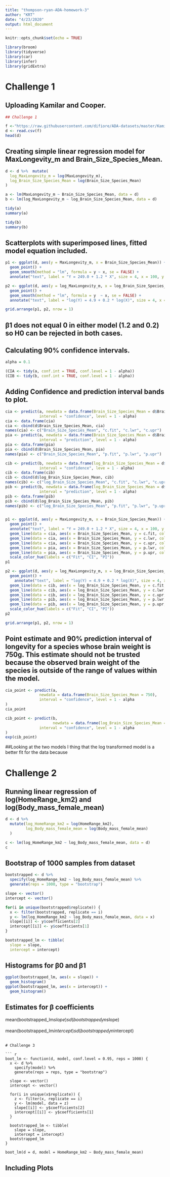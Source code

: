 ```yaml
---
title: "thompson-ryan-ADA-homework-3"
author: "KRT"
date: "4/23/2020"
output: html_document
---
```


```r
knitr::opts_chunk$set(echo = TRUE)
```

```r
library(broom)
library(tidyverse)
library(car)
library(infer)
library(gridExtra)
```

# Challenge 1 

## Uploading Kamilar and Cooper.
```r

## Challenge 1

f <-"https://raw.githubusercontent.com/difiore/ADA-datasets/master/KamilarAndCooperData.csv"
d <- read.csv(f)
head(d)
```

## Creating simple linear regression model for MaxLongevity_m and Brain_Size_Species_Mean.

``` r
d <- d %>%  mutate(
  log_MaxLongevity_m = log(MaxLongevity_m),
  log_Brain_Size_Species_Mean = log(Brain_Size_Species_Mean)
)

a <- lm(MaxLongevity_m ~ Brain_Size_Species_Mean, data = d)
b <- lm(log_MaxLongevity_m ~ log_Brain_Size_Species_Mean, data = d)

tidy(a)
summary(a)

tidy(b)
summary(b)
```

##  Scatterplots with superimposed lines, fitted model equation included.

```r
p1 <- ggplot(d, aes(y = MaxLongevity_m, x = Brain_Size_Species_Mean)) +
  geom_point() +
  geom_smooth(method = "lm", formula = y ~ x, se = FALSE) +
  annotate("text", label = "Y = 249.0 + 1.2 * X", size = 4, x = 100, y = 800)

p2 <- ggplot(d, aes(y = log_MaxLongevity_m, x = log_Brain_Size_Species_Mean)) +
  geom_point() +
  geom_smooth(method = "lm", formula = y  ~ x, se = FALSE) +
  annotate("text", label = "log(Y) = 4.9 + 0.2 * log(X)", size = 4, x = 2.3, y = 6.5)

grid.arrange(p1, p2, nrow = 1)
```

## β1 does not equal 0 in either model (1.2 and 0.2) so H0 can be rejected in both cases. 
## Calculating 90% confidence intervals.
 
```r
alpha = 0.1

(CIA <- tidy(a, conf.int = TRUE, conf.level = 1 - alpha))
(CIB <- tidy(b, conf.int = TRUE, conf.level = 1 - alpha))
```

## Adding Confidence and prediction interval bands to plot.

``` r
cia <- predict(a, newdata = data.frame(Brain_Size_Species_Mean = d$Brain_Size_Species_Mean), 
               interval = "confidence", level = 1 - alpha)
cia <- data.frame(cia)
cia <- cbind(d$Brain_Size_Species_Mean, cia)
names(cia) <- c("Brain_Size_Species_Mean", "c.fit", "c.lwr", "c.upr")
pia <- predict(a, newdata = data.frame(Brain_Size_Species_Mean = d$Brain_Size_Species_Mean), 
               interval = "prediction", level = 1 - alpha)
pia <- data.frame(pia)
pia <- cbind(d$Brain_Size_Species_Mean, pia)
names(pia) <- c("Brain_Size_Species_Mean", "p.fit", "p.lwr", "p.upr")

cib <- predict(b, newdata = data.frame(log_Brain_Size_Species_Mean = d$log_Brain_Size_Species_Mean), 
               interval = "confidence", leve = 1 - alpha)
cib <- data.frame(cib)
cib <- cbind(d$log_Brain_Size_Species_Mean, cib)
names(cib) <- c("log_Brain_Size_Species_Mean", "c.fit", "c.lwr", "c.upr")
pib <- predict(b, newdata = data.frame(log_Brain_Size_Species_Mean = d$log_Brain_Size_Species_Mean), 
               interval = "prediction", level = 1 - alpha)
pib <- data.frame(pib)
pib <- cbind(d$log_Brain_Size_Species_Mean, pib)
names(pib) <- c("log_Brain_Size_Species_Mean", "p.fit", "p.lwr", "p.upr")


p1 <- ggplot(d, aes(y = MaxLongevity_m, x = Brain_Size_Species_Mean)) +
  geom_point() +
  annotate("text", label = "Y = 249.0 + 1.2 * X", size = 4, x = 100, y = 800) +
  geom_line(data = cia, aes(x = Brain_Size_Species_Mean, y = c.fit, color = "black")) +
  geom_line(data = cia, aes(x = Brain_Size_Species_Mean, y = c.lwr, color = "red")) +
  geom_line(data = cia, aes(x = Brain_Size_Species_Mean, y = c.upr, color = "red")) +
  geom_line(data = pia, aes(x = Brain_Size_Species_Mean, y = p.lwr, color = "purple")) +
  geom_line(data = pia, aes(x = Brain_Size_Species_Mean, y = p.upr, color = "purple")) +
  scale_color_hue(labels = c("Fit", "CI", "PI"))
p1

p2 <- ggplot(d, aes(y = log_MaxLongevity_m, x = log_Brain_Size_Species_Mean)) +
  geom_point() +
    annotate("text", label = "log(Y) = 4.9 + 0.2 * log(X)", size = 4, x = 2.3, y = 6.5) +
  geom_line(data = cib, aes(x = log_Brain_Size_Species_Mean, y = c.fit, color = "black")) +
  geom_line(data = cib, aes(x = log_Brain_Size_Species_Mean, y = c.lwr, color = "red")) +
  geom_line(data = cib, aes(x = log_Brain_Size_Species_Mean, y = c.upr, color = "red")) +
  geom_line(data = pib, aes(x = log_Brain_Size_Species_Mean, y = p.lwr, color = "purple")) +
  geom_line(data = pib, aes(x = log_Brain_Size_Species_Mean, y = p.upr, color = "purple")) +
  scale_color_hue(labels = c("Fit", "CI", "PI"))
p2

grid.arrange(p1, p2, nrow = 1)
```

## Point estimate and 90% prediction interval of longevity for a species whose brain weight is 750g. This estimate should not be trusted because the observed brain weight of the species is outside of the range of values within the model.

``` r
cia_point <- predict(a,
               newdata = data.frame(Brain_Size_Species_Mean = 750),
               interval = "confidence", level = 1 - alpha
)
cia_point

cib_point <- predict(b,
                     newdata = data.frame(log_Brain_Size_Species_Mean = log(750)),
               interval = "confidence", level = 1 - alpha
)
exp(cib_point)
```

##Looking at the two models I thing that the log transformed model is a better fit for the data because 

# Challenge 2

## Running linear regression of log(HomeRange_km2) and log(Body_mass_female_mean)

``` r

d <- d %>% 
  mutate(log_HomeRange_km2 = log(HomeRange_km2),
         log_Body_mass_female_mean = log(Body_mass_female_mean)
  )

c <- lm(log_HomeRange_km2 ~ log_Body_mass_female_mean, data = d)
c
```

## Bootstrap of 1000 samples from dataset

```r
bootstrapped <- d %>% 
  specify(log_HomeRange_km2 ~ log_Body_mass_female_mean) %>% 
  generate(reps = 1000, type = "bootstrap")

slope <- vector()
intercept <- vector()

for(i in unique(bootstrapped$replicate)) {
  x <- filter(bootstrapped, replicate == i)
  y <- lm(log_HomeRange_km2 ~ log_Body_mass_female_mean, data = x)
  slope[[i]] <- y$coefficients[2]
  intercept[[i]] <- y$coefficients[1]
}

bootstrapped_lm <- tibble(
  slope = slope, 
  intercept = intercept)
```

## Histograms for β0 and β1

```r
ggplot(bootstrapped_lm, aes(x = slope)) +
  geom_histogram()
ggplot(bootstrapped_lm, aes(x = intercept)) + 
  geom_histogram()
```

## Estimates for β coefficients
mean(bootstrapped_lm$slope)
sd(bootstrapped_lm$slope)

mean(bootstrapped_lm$intercept)
sd(bootstrapped_lm$intercept)
```

# Challenge 3

``` r
boot_lm <- function(d, model, conf.level = 0.95, reps = 1000) {
  x <- d %>% 
    specify(model) %>% 
    generate(reps = reps, type = "bootstrap")
  
  slope <- vector()
  intercept <- vector()
  
  for(i in unique(x$replicate)) {
    z <- filter(x, replicate == i)
    y <- lm(model, data = z)
    slope[[i]] <- y$coefficients[2]
    intercept[[i]] <- y$coefficients[1]
  }
  
  bootstrapped_lm <- tibble(
    slope = slope, 
    intercept = intercept)
  bootstrapped_lm
}

boot_lm(d = d, model = HomeRange_km2 ~ Body_mass_female_mean)
```

## Including Plots
